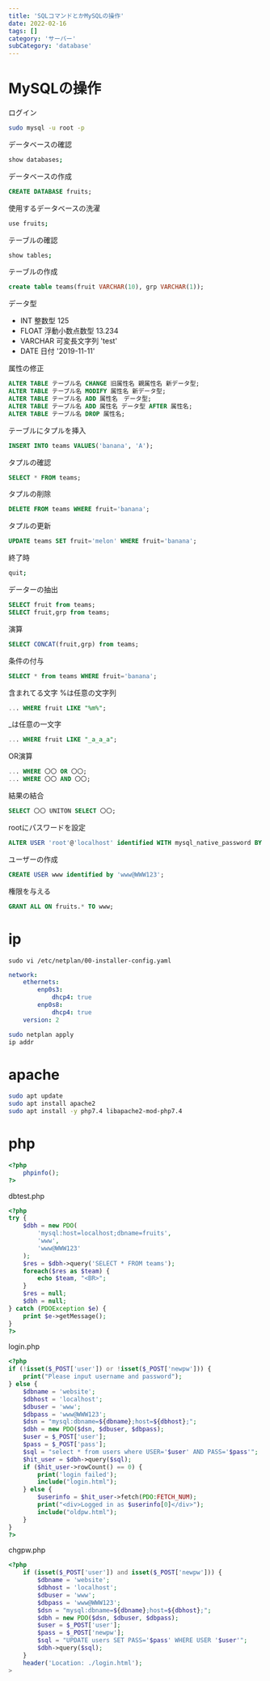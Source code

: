```yaml
---
title: 'SQLコマンドとかMySQLの操作'
date: 2022-02-16
tags: []
category: 'サーバー'
subCategory: 'database'
---
```


# MySQLの操作

ログイン

```bash
sudo mysql -u root -p
```

データベースの確認

```bash
show databases;
```

データベースの作成

```sql
CREATE DATABASE fruits;
```

使用するデータベースの洗濯

```bash
use fruits;
```

テーブルの確認

```bash
show tables;
```

テーブルの作成

```sql
create table teams(fruit VARCHAR(10), grp VARCHAR(1));
```

データ型

- INT 整数型 125
- FLOAT 浮動小数点数型 13.234
- VARCHAR 可変長文字列 'test'
- DATE 日付 '2019-11-11'

属性の修正

```sql
ALTER TABLE テーブル名 CHANGE 旧属性名 親属性名 新データ型;
ALTER TABLE テーブル名 MODIFY 属性名 新データ型;
ALTER TABLE テーブル名 ADD 属性名　データ型;
ALTER TABLE テーブル名 ADD 属性名 データ型 AFTER 属性名;
ALTER TABLE テーブル名 DROP 属性名;
```

テーブルにタプルを挿入

```sql
INSERT INTO teams VALUES('banana', 'A');
```

タプルの確認

```sql
SELECT * FROM teams;
```

タプルの削除

```sql
DELETE FROM teams WHERE fruit='banana';
```

タプルの更新

```sql
UPDATE teams SET fruit='melon' WHERE fruit='banana';
```

終了時

```bash
quit;
```

データーの抽出

```sql
SELECT fruit from teams;
SELECT fruit,grp from teams;
```

演算

```sql
SELECT CONCAT(fruit,grp) from teams;
```

条件の付与

```sql
SELECT * from teams WHERE fruit='banana';
```

含まれてる文字 %は任意の文字列

```sql
... WHERE fruit LIKE "%m%";
```

_は任意の一文字

```sql
... WHERE fruit LIKE "_a_a_a";
```

OR演算

```sql
... WHERE 〇〇 OR 〇〇;
... WHERE 〇〇 AND 〇〇;
```

結果の結合

```sql
SELECT 〇〇 UNITON SELECT 〇〇;
```

rootにパスワードを設定

```sql
ALTER USER 'root'@'localhost' identified WITH mysql_native_password BY 'r00t@ROOT';
```

ユーザーの作成

```sql
CREATE USER www identified by 'www@WWW123';
```

権限を与える

```sql
GRANT ALL ON fruits.* TO www;
```

# ip

`sudo vi /etc/netplan/00-installer-config.yaml`

```yaml
network:
    ethernets:
        enp0s3:
            dhcp4: true
        enp0s8:
            dhcp4: true
    version: 2
```

```bash
sudo netplan apply
ip addr
```

# apache

```bash
sudo apt update
sudo apt install apache2
sudo apt install -y php7.4 libapache2-mod-php7.4
```

# php

```php
<?php
    phpinfo();
?>
```

dbtest.php

```php
<?php
try {
    $dbh = new PDO(
        'mysql:host=localhost;dbname=fruits',
        'www',
        'www@WWW123'
    );
    $res = $dbh->query('SELECT * FROM teams');
    foreach($res as $team) {
        echo $team, "<BR>";
    }
    $res = null;
    $dbh = null;
} catch (PDOException $e) {
    print $e->getMessage();
}
?>
```

login.php

```php
<?php
if (!isset($_POST['user']) or !isset($_POST['newpw'])) {
    print("Please input username and password");
} else {
    $dbname = 'website';
    $dbhost = 'localhost';
    $dbuser = 'www';
    $dbpass = 'www@WWW123';
    $dsn = "mysql:dbname=${dbname};host=${dbhost};";
    $dbh = new PDO($dsn, $dbuser, $dbpass);
    $user = $_POST['user'];
    $pass = $_POST['pass'];
    $sql = "select * from users where USER='$user' AND PASS='$pass'";
    $hit_user = $dbh->query($sql);
    if ($hit_user->rowCount() == 0) {
        print('login failed');
        include("login.html");
    } else {
        $userinfo = $hit_user->fetch(PDO:FETCH_NUM);
        print("<div>Logged in as $userinfo[0]</div>");
        include("oldpw.html");
    }
}
?>
```

chgpw.php

```php
<?php
    if (isset($_POST['user']) and isset($_POST['newpw'])) {
        $dbname = 'website';
        $dbhost = 'localhost';
        $dbuser = 'www';
        $dbpass = 'www@WWW123';
        $dsn = "mysql:dbname=${dbname};host=${dbhost};";
        $dbh = new PDO($dsn, $dbuser, $dbpass);
        $user = $_POST['user'];
        $pass = $_POST['newpw'];
        $sql = "UPDATE users SET PASS='$pass' WHERE USER '$user'";
        $dbh->query($sql);
    }
    header('Location: ./login.html');
>
```
